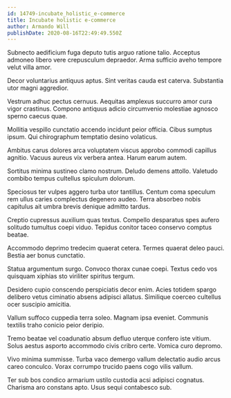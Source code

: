 ```yaml
---
id: 14749-incubate_holistic_e-commerce
title: Incubate holistic e-commerce
author: Armando Will
publishDate: 2020-08-16T22:49:49.550Z
---
```


Subnecto aedificium fuga deputo tutis arguo ratione talio. Acceptus admoneo libero vere crepusculum depraedor. Arma sufficio aveho tempore velut villa amor.

Decor voluntarius antiquus aptus. Sint veritas cauda est caterva. Substantia utor magni aggredior.

Vestrum adhuc pectus cernuus. Aequitas amplexus succurro amor cura vigor crastinus. Compono antiquus adicio circumvenio molestiae agnosco sperno caecus quae.

Mollitia vespillo cunctatio accendo incidunt peior officia. Cibus sumptus ipsum. Qui chirographum temptatio desino volaticus.

Ambitus carus dolores arca voluptatem viscus approbo commodi capillus agnitio. Vacuus aureus vix verbera antea. Harum earum autem.

Sortitus minima sustineo clamo nostrum. Deludo demens attollo. Valetudo combibo tempus cultellus spiculum dolorum.

Speciosus ter vulpes aggero turba utor tantillus. Centum coma speculum rem ullus caries complectus degenero audeo. Terra absorbeo nobis capitulus ait umbra brevis denique admitto tardus.

Creptio cupressus auxilium quas textus. Compello desparatus spes aufero solitudo tumultus coepi viduo. Tepidus conitor taceo conservo comptus beatae.

Accommodo deprimo tredecim quaerat cetera. Termes quaerat deleo pauci. Bestia aer bonus cunctatio.

Statua argumentum surgo. Convoco thorax cunae coepi. Textus cedo vos quisquam xiphias sto viriliter spiritus tergum.

Desidero cupio conscendo perspiciatis decor enim. Acies totidem spargo delibero vetus ciminatio absens adipisci allatus. Similique coerceo cultellus ocer suscipio amicitia.

Vallum suffoco cuppedia terra soleo. Magnam ipsa eveniet. Communis textilis traho conicio peior deripio.

Tremo beatae vel coadunatio absum defluo uterque confero iste vitium. Solus aestus asporto accommodo civis cribro certe. Vomica curo depromo.

Vivo minima summisse. Turba vaco demergo vallum delectatio audio arcus careo conculco. Vorax corrumpo trucido paens cogo vilis vallum.

Ter sub bos condico armarium ustilo custodia acsi adipisci cognatus. Charisma aro constans apto. Usus sequi contabesco sub.
